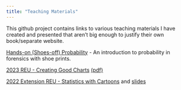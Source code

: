 ```yaml
---
title: "Teaching Materials"
---
```


This github project contains links to various teaching materials I have created and presented that aren't big enough to justify their own book/separate website.

[Hands-on (Shoes-off) Probability](Forensics/random-match-prob.qmd) - An introduction to probability in forensics with shoe prints.

[2023 REU - Creating Good Charts](Graphics/2023-REU.html) [(pdf)](Graphics/2023-REU.pdf)

[2022 Extension REU - Statistics with Cartoons](2022-Extension-REU.html) and [slides](2022-Extension-REU-slides.html)

